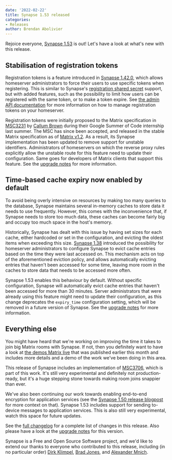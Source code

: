 ```yaml
---
date: '2022-02-22'
title: Synapse 1.53 released
categories:
- Releases
author: Brendan Abolivier
---
```


Rejoice everyone, [Synapse 1.53](https://github.com/matrix-org/synapse/releases/tag/v1.53.0) is out! Let's have a look at what's new with this release.

## Stabilisation of registration tokens

Registration tokens is a feature introduced in [Synapse 1.42.0](https://github.com/matrix-org/synapse/releases/tag/v1.42.0), which allows homeserver administrators to force their users to use specific tokens when registering. This is similar to Synapse's [registration shared secret](https://github.com/matrix-org/synapse/blob/6f440fd859c411af8c32478b4353f7550619c3bd/docs/sample_config.yaml#L1291-L1294) support, but with added features, such as the possibility to limit how users can be registered with the same token, or to make a token expire. See [the admin API documentation](https://matrix-org.github.io/synapse/v1.53/usage/administration/admin_api/registration_tokens.html) for more information on how to manage registration tokens on your homeserver.

Registration tokens were initially proposed to the Matrix specification in [MSC3231](https://github.com/matrix-org/matrix-doc/pull/3231) by [Callum Brown](https://github.com/govynnus) during their Google Summer of Code internship last summer. The MSC has since been accepted, and released in the stable Matrix specification as of [Matrix v1.2](https://matrix.org/blog/2022/02/02/matrix-v-1-2-release). As a result, its Synapse implementation has been updated to remove support for unstable identifiers. Administrators of homeservers on which the reverse proxy rules explicitly allow the unstable route for this feature need to update their configuration. Same goes for developers of Matrix clients that support this feature. See the [upgrade notes](https://matrix-org.github.io/synapse/v1.53/upgrade#stablisation-of-msc3231) for more information.

## Time-based cache expiry now enabled by default

To avoid being overly intensive on resources by making too many queries to the database, Synapse maintains several in-memory caches to store data it needs to use frequently. However, this comes with the inconvenience that, if Synapse needs to store too much data, these caches can become fairly big and occupy too much space in the host's memory.

Historically, Synapse has dealt with this issue by having set sizes for each cache, either hardcoded or set in the configuration, and evicting the oldest items when exceeding this size. [Synapse 1.38](https://github.com/matrix-org/synapse/releases/tag/v1.38.0) introduced the possibility for homeserver administrators to configure Synapse to evict cache entries based on the time they were last accessed on. This mechanism acts on top of the aforementioned eviction policy, and allows automatically evicting entries that haven't been accessed for some time, leaving more room in the caches to store data that needs to be accessed more often.

Synapse 1.53 enables this behaviour by default. Without specific configuration, Synapse will automatically evict cache entries that haven't been accessed for more than 30 minutes. Server administrators that were already using this feature might need to update their configuration, as this change deprecates the `expiry_time` configuration setting, which will be removed in a future version of Synapse. See the [upgrade notes](https://matrix-org.github.io/synapse/v1.53/upgrade#time-based-cache-expiry-is-now-enabled-by-default) for more information.

## Everything else

You might have heard that we're working on improving the time it takes to join big Matrix rooms with Synapse. If not, then you definitely want to have a look at [the demos Matrix live](https://youtu.be/yxV73TQAodE?t=1095) that was published earlier this month and includes more details and a demo of the work we've been doing in this area.

This release of Synapse includes an implementation of [MSC3706](https://github.com/matrix-org/matrix-doc/pull/3706), which is part of this work. It's still very experimental and definitely not production-ready, but it's a huge stepping stone towards making room joins snappier than ever.

We've also been continuing our work towards enabling end-to-end encryption for application services (see the [Synapse 1.50 release blogpost](https://matrix.org/blog/2022/01/18/synapse-1-50-released) for more context on that). Synapse 1.53 includes support for sending to-device messages to application services. This is also still very experimental, watch this space for future updates.

See the [full changelog](https://github.com/matrix-org/synapse/releases/tag/v1.53.0) for a complete list of changes in this release. Also please have a look at the [upgrade notes](https://matrix-org.github.io/synapse/v1.53/upgrade#upgrading-to-v1530) for this version.

Synapse is a Free and Open Source Software project, and we'd like to extend our thanks to everyone who contributed to this release, including (in no particular order) [Dirk Klimpel](https://github.com/dklimpel), [Brad Jones](https://github.com/bradjones1), and [Alexander Mnich](https://github.com/a-mnich).
